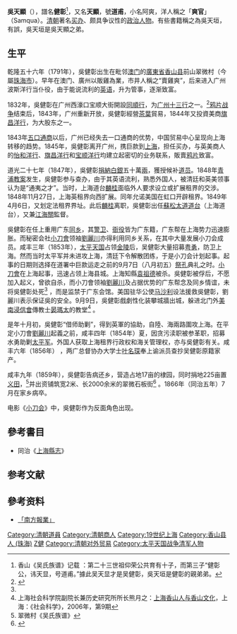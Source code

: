 {{Infobox_Person
| name = 吳天顯
|image=
|box_width= 
|occupation= 商人
| period = 19世紀
|birth_name=健彰
| other_names =阿爽、爽官
| Sex = 男
|birth_date= 1791年
|birth_place= {{QIN}}廣東省[[香山县|香山县]]前山翠微村
|death_date= 1866年7月
|death_place= {{QIN}}廣東省[[香山县|香山县]]前山翠微村
| nationality ={{QIN}}
| residence =
| party = 
| religion =
| spouse = 
| relatives =
|education=私塾
| past = 雞商<br>广州波斯洋行仆役<br>广州波斯洋行管事<br>[[同順行|同順行]]老闆<br>美商[[旗昌洋行|旗昌洋行]]大股东<br>候补道员<br>蘇松太道道台<br>兼[[江海關|江海關]]監督
| work = 平定小刀會[[劉麗川|劉麗川]]起義
| award =
}}

'''吳天顯'''（{{bd|1791年||1866年|7月}}），譜名'''健彰'''<ref>香山《吴氏族谱》记载 ：第二十三世祖仰荣公共育有十子，而第三子“健彰公，讳天显，号道甫。”據此吴天显才是吴健彰，吳天垣是健彰的親弟弟。</ref>，又名'''天顯'''，號'''道甫'''，小名阿爽，洋人稱之「'''爽官'''」（Samqua）。[[清朝|清朝]]著名[[买办|买办]]、颇具争议性的[[政治人物|政治人物]]。有些書籍稱之為吳天垣，有誤，吳天垣是吳天顯之弟。

== 生平 ==
乾隆五十六年（1791年），吳健彰出生在毗邻[[澳门|澳门]]的[[廣東省|廣東省]][[香山县|香山县]]前山翠微村（今屬[[珠海市|珠海市]]）。早年在澳门、廣州以販雞為業，市井人稱之“賣雞爽”，后来进入广州波斯洋行当仆役，由于能说流利的[[英语|英语]]，升为管事，逐渐致富。

1832年，吳健彰在广州西濠口宝顺大街開設[[同順行|同順行]]，为[[广州十三行|广州十三行]]之一。<ref name="auto">{{Cite web |url=http://www.gzzxws.gov.cn/qxws/yxws/yxzj/yx1_1/200906/t20090621_12957_2.htm |title=越秀商业名人 从行商到海关监督的吴健彰 |accessdate=2009-11-16 |archive-date=2019-05-15 |archive-url=https://web.archive.org/web/20190515100602/http://www.gzzxws.gov.cn/qxws/yxws/yxzj/yx1_1/200906/t20090621_12957_2.htm |dead-url=no }}</ref>[[鸦片战争|鸦片战争]]结束后，1843年，广州重新开放，吳健彰經營[[茶葉|茶葉]]貿易，1844年又投資美商[[旗昌洋行|旗昌洋行]]，为大股东之一。

1843年[[五口通商|五口通商]]以后，广州已经失去一口通商的优势，中国贸易中心呈现向上海转移的趋势。1845年，吳健彰离开广州，携巨款到[[上海|上海]]，担任买办，与英美商人的[[怡和洋行|怡和洋行]]、[[旗昌洋行|旗昌洋行]]和[[宝顺洋行|宝顺洋行]]均建立起密切的业务联系，販賣[[鸦片|鸦片]]致富。

道光二十七年（1847年），吳健彰[[捐納|捐納]][[銀|白銀]]五十萬[[兩|兩]]，獲授候补[[道员|道员]]。1848年[[青浦教案|青浦教案]]发生，吳健彰参与查办，由于其英语流利，熟悉外国人，被清廷和英美领事认为是“通夷之才”。当时，上海道台[[麟桂|麟桂]]面临外人要求设立或扩展租界的交涉。1848年11月27日，上海英租界向西扩展。同年允诺美国在虹口开辟租界。1849年4月6日，又划定法租界界址。此后[[麟桂|麟桂]]离职，吳健彰出任[[上海道台列表|蘇松太道道台]]（上海道台），又兼[[江海關|江海關]]監督。

吳健彰在任上重用广东[[同乡|同乡]]，其[[警卫|警卫]]、[[衙役|衙役]]皆为广东籍，广东帮在上海势力迅速膨胀。而秘密会社[[小刀會|小刀會]]领袖[[劉麗川|劉麗川]]亦得利用同乡关系，在其中大量发展小刀会成员。咸丰三年（1853年），[[太平天国|太平天国]]占领[[金陵|金陵]]后，吴健彰大量招募[[粤勇|粤勇]]，防卫上海。然而当时太平军并未进攻上海，清廷下令解散团练，于是小刀会计划起事。起事的日期则选择在道署中巨款运走之前的9月7日（八月初五）[[祭孔|祭孔]]典礼之时。[[小刀會|小刀會]]在上海起事，迅速占领上海县城。上海知縣[[袁祖德|袁祖德]]被杀。吳健彰被俘后，不愿加入起义，曾欲自杀，而小刀會领袖[[劉麗川|劉麗川]]及占据优势的广东帮念及同乡情谊，未将吳健彰处死<ref name="auto"/> ，而是监禁于广东会馆。美国驻华公使[[马沙利|马沙利]]设法援救吳健彰，劉麗川表示保证吳的安全。9月9日，吳健彰戲劇性化装攀城牆出城，躲进北门外[[美南浸信會|美南浸信會]]傳教士[[晏瑪太|晏瑪太]]的教堂<ref>上海社会科学院副院长兼历史研究所所长熊月之：[http://www.cqvip.com/qk/81054x/2006009/1000055275.html 上海香山人与香山文化]，上海：《社会科学》，2006年，第9期</ref> 。

是年十月初，吳健彰“借师助剿”，得到英軍的協助，自陸、海兩路圍攻上海。在平定小刀會[[劉麗川|劉麗川]]起義之前，咸丰四年（1854年）夏，因贪污渎职被参革职，招募水勇助剿[[太平军|太平军]]。外国人获取上海租界行政权和海关管理权，亦与吳健彰有关。咸丰六年（1856年） ，两广总督协办大学士[[叶名琛|叶名琛]]奉上谕派员查抄吴健彰原籍家产。 

咸丰九年（1859年），吳健彰告病还乡，营造占地17亩的棣园，同时捐地225亩置[[义田|义田]]，<ref>翠微村《吴氏族谱》</ref>并出资铺筑宽2米、长2000余米的翠微石板街<ref>{{Cite web |url=http://new.zh28.com/newsHtml/2007-08-23/c_12BLpm_0.html |title=名人故迹--翠微石街有来由 |accessdate=2009-11-16 |archive-date=2010-09-11 |archive-url=https://web.archive.org/web/20100911095427/http://new.zh28.com/newsHtml/2007-08-23/c_12BLpm_0.html |dead-url=yes }}</ref> 。1866年（同治五年）7月在家乡病卒。 

电影《[[小刀会|小刀会]]》中，吳健彰作为反面角色出现。

==參考書目==
* 同治《[[上海縣志|上海縣志]]》

==参考文献==
<div class="references-small">
<references></references>
</div>
==參考资料==
*[http://www1.nanfangdaily.com.cn/b5/www.nanfangdaily.com.cn/southnews/tszk/nfdsb/zhzz/200508100706.asp 「南方報業」]{{dead link|date=2017年12月 |bot=InternetArchiveBot |fix-attempted=yes }}

{{清朝对外贸易}}
{{DEFAULTSORT:W}}
[[Category:清朝道員|Category:清朝道員]]
[[Category:清朝商人|Category:清朝商人]]
[[Category:19世纪上海|Category:19世纪上海]]
[[Category:香山县人_(珠海)|Category:香山县人 (珠海)]]
[[Category:吴姓|Z健]]
[[Category:清朝对外贸易|Category:清朝对外贸易]]
[[Category:太平天国战争清军人物|Category:太平天国战争清军人物]]